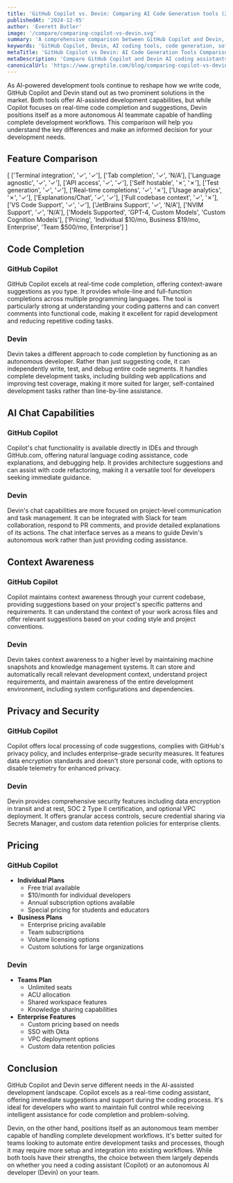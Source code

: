 ```yaml
---
title: 'GitHub Copilot vs. Devin: Comparing AI Code Generation tools (2025)'
publishedAt: '2024-12-05'
author: 'Everett Butler'
image: '/compare/comparing-copilot-vs-devin.svg'
summary: 'A comprehensive comparison between GitHub Copilot and Devin, exploring their features, capabilities, and use cases for modern software development teams.'
keywords: 'GitHub Copilot, Devin, AI coding tools, code generation, software development, AI pair programming, code completion, developer tools comparison'
metaTitle: 'GitHub Copilot vs Devin: AI Code Generation Tools Comparison (2025)'
metaDescription: 'Compare GitHub Copilot and Devin AI coding assistants, including features, pricing, and capabilities to choose the best AI development tool for your needs.'
canonicalUrl: 'https://www.greptile.com/blog/comparing-copilot-vs-devin'
---
```


As AI-powered development tools continue to reshape how we write code, GitHub Copilot and Devin stand out as two prominent solutions in the market. Both tools offer AI-assisted development capabilities, but while Copilot focuses on real-time code completion and suggestions, Devin positions itself as a more autonomous AI teammate capable of handling complete development workflows. This comparison will help you understand the key differences and make an informed decision for your development needs.

## Feature Comparison

[
    ['Terminal integration', '✓', '✓'],
    ['Tab completion', '✓', 'N/A'],
    ['Language agnostic', '✓', '✓'],
    ['API access', '✓', '✓'],
    ['Self hostable', '✗', '✗'],
    ['Test generation', '✓', '✓'],
    ['Real-time completions', '✓', '✗'],
    ['Usage analytics', '✗', '✓'],
    ['Explanations/Chat', '✓', '✓'],
    ['Full codebase context', '✓', '✗'],
    ['VS Code Support', '✓', '✓'],
    ['JetBrains Support', '✓', 'N/A'],
    ['NVIM Support', '✓', 'N/A'],
    ['Models Supported', 'GPT-4, Custom Models', 'Custom Cognition Models'],
    ['Pricing', 'Individual $10/mo, Business $19/mo, Enterprise', 'Team $500/mo, Enterprise']
]

## Code Completion

### GitHub Copilot
GitHub Copilot excels at real-time code completion, offering context-aware suggestions as you type. It provides whole-line and full-function completions across multiple programming languages. The tool is particularly strong at understanding your coding patterns and can convert comments into functional code, making it excellent for rapid development and reducing repetitive coding tasks.

### Devin
Devin takes a different approach to code completion by functioning as an autonomous developer. Rather than just suggesting code, it can independently write, test, and debug entire code segments. It handles complete development tasks, including building web applications and improving test coverage, making it more suited for larger, self-contained development tasks rather than line-by-line assistance.

## AI Chat Capabilities

### GitHub Copilot
Copilot's chat functionality is available directly in IDEs and through GitHub.com, offering natural language coding assistance, code explanations, and debugging help. It provides architecture suggestions and can assist with code refactoring, making it a versatile tool for developers seeking immediate guidance.

### Devin
Devin's chat capabilities are more focused on project-level communication and task management. It can be integrated with Slack for team collaboration, respond to PR comments, and provide detailed explanations of its actions. The chat interface serves as a means to guide Devin's autonomous work rather than just providing coding assistance.

## Context Awareness

### GitHub Copilot
Copilot maintains context awareness through your current codebase, providing suggestions based on your project's specific patterns and requirements. It can understand the context of your work across files and offer relevant suggestions based on your coding style and project conventions.

### Devin
Devin takes context awareness to a higher level by maintaining machine snapshots and knowledge management systems. It can store and automatically recall relevant development context, understand project requirements, and maintain awareness of the entire development environment, including system configurations and dependencies.

## Privacy and Security

### GitHub Copilot
Copilot offers local processing of code suggestions, complies with GitHub's privacy policy, and includes enterprise-grade security measures. It features data encryption standards and doesn't store personal code, with options to disable telemetry for enhanced privacy.

### Devin
Devin provides comprehensive security features including data encryption in transit and at rest, SOC 2 Type II certification, and optional VPC deployment. It offers granular access controls, secure credential sharing via Secrets Manager, and custom data retention policies for enterprise clients.

## Pricing

### GitHub Copilot
- **Individual Plans**
  - Free trial available
  - $10/month for individual developers
  - Annual subscription options available
  - Special pricing for students and educators
- **Business Plans**
  - Enterprise pricing available
  - Team subscriptions
  - Volume licensing options
  - Custom solutions for large organizations

### Devin
- **Teams Plan**
  - Unlimited seats
  - ACU allocation
  - Shared workspace features
  - Knowledge sharing capabilities
- **Enterprise Features**
  - Custom pricing based on needs
  - SSO with Okta
  - VPC deployment options
  - Custom data retention policies

## Conclusion

GitHub Copilot and Devin serve different needs in the AI-assisted development landscape. Copilot excels as a real-time coding assistant, offering immediate suggestions and support during the coding process. It's ideal for developers who want to maintain full control while receiving intelligent assistance for code completion and problem-solving.

Devin, on the other hand, positions itself as an autonomous team member capable of handling complete development workflows. It's better suited for teams looking to automate entire development tasks and processes, though it may require more setup and integration into existing workflows. While both tools have their strengths, the choice between them largely depends on whether you need a coding assistant (Copilot) or an autonomous AI developer (Devin) on your team.